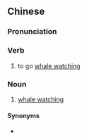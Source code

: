 {{also|观鲸}}
==Chinese==
{{zh-forms|s=观鲸}}

===Pronunciation===
{{zh-pron
|m=guānjīng
|cat=v,n
}}

===Verb===
{{zh-verb}}

# to go [[whale watching]]

===Noun===
{{zh-noun}}

# [[whale watching]]

====Synonyms====
* {{zh-l|賞鯨}}